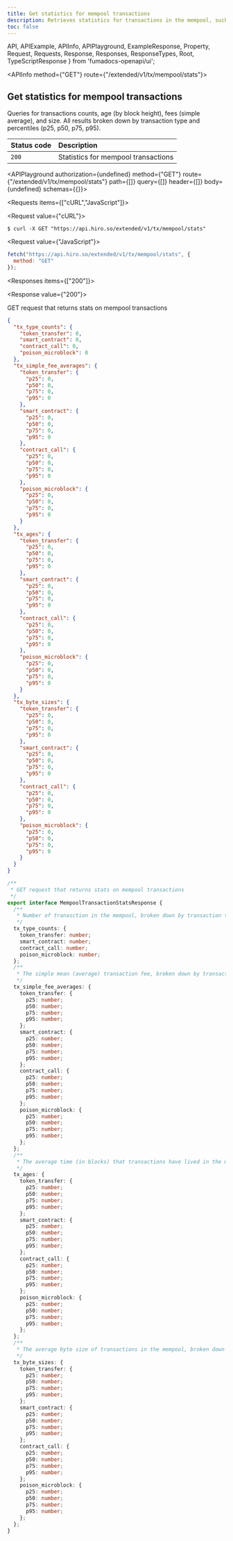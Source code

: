 ```yaml
---
title: Get statistics for mempool transactions
description: Retrieves statistics for transactions in the mempool, such as counts, ages, and fees.
toc: false
---
```


  API,
  APIExample,
  APIInfo,
  APIPlayground,
  ExampleResponse,
  Property,
  Request,
  Requests,
  Response,
  Responses,
  ResponseTypes,
  Root,
  TypeScriptResponse
} from 'fumadocs-openapi/ui';

<Root baseUrl="https://api.hiro.so">

<API>

<APIInfo method={"GET"} route={"/extended/v1/tx/mempool/stats"}>

## Get statistics for mempool transactions

Queries for transactions counts, age (by block height), fees (simple average), and size.
All results broken down by transaction type and percentiles (p25, p50, p75, p95).


| Status code | Description |
| :------ | :------ |
| `200` | Statistics for mempool transactions |

<APIPlayground authorization={undefined} method={"GET"} route={"/extended/v1/tx/mempool/stats"} path={[]} query={[]} header={[]} body={undefined} schemas={{}}>

</APIPlayground>

</APIInfo>

<APIExample>

<Requests items={["cURL","JavaScript"]}>

<Request value={"cURL"}>

```terminal
$ curl -X GET "https://api.hiro.so/extended/v1/tx/mempool/stats"
```

</Request>

<Request value={"JavaScript"}>

```js
fetch("https://api.hiro.so/extended/v1/tx/mempool/stats", {
  method: "GET"
});
```

</Request>

</Requests>

<Responses items={["200"]}>

<Response value={"200"}>

GET request that returns stats on mempool transactions

<ResponseTypes>

<ExampleResponse>

```json
{
  "tx_type_counts": {
    "token_transfer": 0,
    "smart_contract": 0,
    "contract_call": 0,
    "poison_microblock": 0
  },
  "tx_simple_fee_averages": {
    "token_transfer": {
      "p25": 0,
      "p50": 0,
      "p75": 0,
      "p95": 0
    },
    "smart_contract": {
      "p25": 0,
      "p50": 0,
      "p75": 0,
      "p95": 0
    },
    "contract_call": {
      "p25": 0,
      "p50": 0,
      "p75": 0,
      "p95": 0
    },
    "poison_microblock": {
      "p25": 0,
      "p50": 0,
      "p75": 0,
      "p95": 0
    }
  },
  "tx_ages": {
    "token_transfer": {
      "p25": 0,
      "p50": 0,
      "p75": 0,
      "p95": 0
    },
    "smart_contract": {
      "p25": 0,
      "p50": 0,
      "p75": 0,
      "p95": 0
    },
    "contract_call": {
      "p25": 0,
      "p50": 0,
      "p75": 0,
      "p95": 0
    },
    "poison_microblock": {
      "p25": 0,
      "p50": 0,
      "p75": 0,
      "p95": 0
    }
  },
  "tx_byte_sizes": {
    "token_transfer": {
      "p25": 0,
      "p50": 0,
      "p75": 0,
      "p95": 0
    },
    "smart_contract": {
      "p25": 0,
      "p50": 0,
      "p75": 0,
      "p95": 0
    },
    "contract_call": {
      "p25": 0,
      "p50": 0,
      "p75": 0,
      "p95": 0
    },
    "poison_microblock": {
      "p25": 0,
      "p50": 0,
      "p75": 0,
      "p95": 0
    }
  }
}
```

</ExampleResponse>

<TypeScriptResponse>

```ts
/**
 * GET request that returns stats on mempool transactions
 */
export interface MempoolTransactionStatsResponse {
  /**
   * Number of tranasction in the mempool, broken down by transaction type.
   */
  tx_type_counts: {
    token_transfer: number;
    smart_contract: number;
    contract_call: number;
    poison_microblock: number;
  };
  /**
   * The simple mean (average) transaction fee, broken down by transaction type. Note that this does not factor in actual execution costs. The average fee is not a reliable metric for calculating a fee for a new transaction.
   */
  tx_simple_fee_averages: {
    token_transfer: {
      p25: number;
      p50: number;
      p75: number;
      p95: number;
    };
    smart_contract: {
      p25: number;
      p50: number;
      p75: number;
      p95: number;
    };
    contract_call: {
      p25: number;
      p50: number;
      p75: number;
      p95: number;
    };
    poison_microblock: {
      p25: number;
      p50: number;
      p75: number;
      p95: number;
    };
  };
  /**
   * The average time (in blocks) that transactions have lived in the mempool. The start block height is simply the current chain-tip of when the attached Stacks node receives the transaction. This timing can be different across Stacks nodes / API instances due to propagation timing differences in the p2p network.
   */
  tx_ages: {
    token_transfer: {
      p25: number;
      p50: number;
      p75: number;
      p95: number;
    };
    smart_contract: {
      p25: number;
      p50: number;
      p75: number;
      p95: number;
    };
    contract_call: {
      p25: number;
      p50: number;
      p75: number;
      p95: number;
    };
    poison_microblock: {
      p25: number;
      p50: number;
      p75: number;
      p95: number;
    };
  };
  /**
   * The average byte size of transactions in the mempool, broken down by transaction type.
   */
  tx_byte_sizes: {
    token_transfer: {
      p25: number;
      p50: number;
      p75: number;
      p95: number;
    };
    smart_contract: {
      p25: number;
      p50: number;
      p75: number;
      p95: number;
    };
    contract_call: {
      p25: number;
      p50: number;
      p75: number;
      p95: number;
    };
    poison_microblock: {
      p25: number;
      p50: number;
      p75: number;
      p95: number;
    };
  };
}
```

</TypeScriptResponse>

</ResponseTypes>

</Response>

</Responses>

</APIExample>

</API>

</Root>


